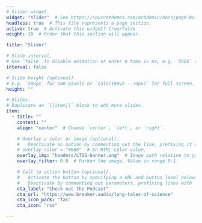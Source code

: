 ```yaml
---
# Slider widget.
widget: "slider"  # See https://sourcethemes.com/academic/docs/page-builder/
headless: true  # This file represents a page section.
active: true  # Activate this widget? true/false
weight: 10  # Order that this section will appear.

title: "Slider"

# Slide interval.
# Use `false` to disable animation or enter a time in ms, e.g. `5000` (5s).
interval: false

# Slide height (optional).
# E.g. `500px` for 500 pixels or `calc(100vh - 70px)` for full screen.
height: ""

# Slides.
# Duplicate an `[[item]]` block to add more slides.
item:
  - title: ""
    content: ""
    align: "center"  # Choose `center`, `left`, or `right`.

    # Overlay a color or image (optional).
    #   Deactivate an option by commenting out the line, prefixing it with `#`.
    # overlay_color = "#666"  # An HTML color value.
    overlay_img: "headers/LTOS-banner.png"  # Image path relative to your `static/img/` folder.
    overlay_filter: 0.0  # Darken the image. Value in range 0-1.

    # Call to action button (optional).
    #   Activate the button by specifying a URL and button label below.
    #   Deactivate by commenting out parameters, prefixing lines with `#`.
    cta_label: "Check out the Podcast"
    cta_url: "https://www.breaker.audio/long-tales-of-science"
    cta_icon_pack: "fas"
    cta_icon: "rss"

---
```

